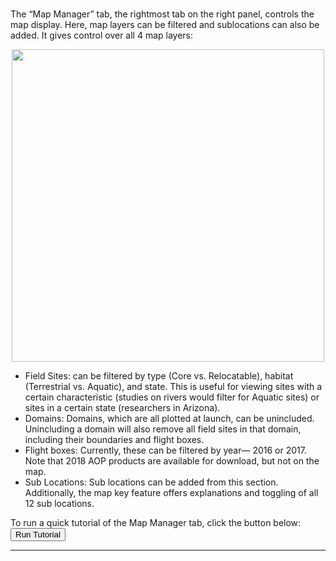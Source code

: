 <br>
The "Map Manager" tab, the rightmost tab on the right panel, controls the map display. Here, map layers can be filtered and sublocations can also be added. It gives control over all 4 map layers:

<center><img src='https://github.com/cyverse-gis/NEON-Shiny-Browser/blob/master/Img/Help_map_manager.png?raw=true' height='500'></center>

* Field Sites: can be filtered by type (Core vs. Relocatable), habitat (Terrestrial vs. Aquatic), and state. This is useful for viewing sites with a certain characteristic (studies on rivers would filter for Aquatic sites) or sites in a certain state (researchers in Arizona).
* Domains: Domains, which are all plotted at launch, can be unincluded. Unincluding a domain will also remove all field sites in that domain, including their boundaries and flight boxes.
* Flight boxes: Currently, these can be filtered by year— 2016 or 2017. Note that 2018 AOP products are available for download, but not on the map.
* Sub Locations: Sub locations can be added from this section. Additionally, the map key feature offers explanations and toggling of all 12 sub locations.

To run a quick tutorial of the Map Manager tab, click the button below: <br>
<button id="help_tutorial_map_manager" type="button" class="btn btn-default action-button">Run Tutorial</button>
<hr>

